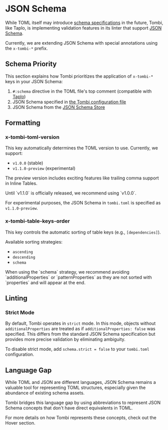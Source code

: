 
# JSON Schema

While TOML itself may introduce [schema specifications](https://github.com/toml-lang/toml/issues/792) in the future,
Tombi, like Taplo, is implementing validation features in its linter that support [JSON Schema](https://json-schema.org/).

Currently, we are extending JSON Schema with special annotations using the `x-tombi-*` prefix.

## Schema Priority
This section explains how Tombi prioritizes the application of `x-tombi-*` keys in your JSON Schema:

1. `#:schema` directive in the TOML file's top comment (compatible with [Taplo](https://taplo.tamasfe.dev/configuration/directives.html#the-schema-directive))
2. JSON Schema specified in [the Tombi configuration file](/docs/configuration#search-priority)
3. JSON Schema from the [JSON Schema Store](https://www.schemastore.org/json/)

## Formatting
### x-tombi-toml-version
This key automatically determines the TOML version to use.
Currently, we support:
- `v1.0.0` (stable)
- `v1.1.0-preview` (experimental)

The preview version includes exciting features like trailing comma support in Inline Tables.

<Note>
Until `v1.1.0` is officially released, we recommend using `v1.0.0`.

For experimental purposes, the JSON Schema in `tombi.toml` is specified as `v1.1.0-preview`.
</Note>

### x-tombi-table-keys-order

This key controls the automatic sorting of table keys (e.g., `[dependencies]`).

Available sorting strategies:
- `ascending`
- `descending`
- `schema`

<Note>
When using the `schema` strategy, we recommend avoiding `additionalProperties` or `patternProperties` as they are not sorted with `properties` and will appear at the end.
</Note>

## Linting
### Strict Mode
By default, Tombi operates in `strict` mode. In this mode, objects without `additionalProperties` are treated as if `additionalProperties: false` was specified.
This differs from the standard JSON Schema specification but provides more precise validation by eliminating ambiguity.

To disable strict mode, add `schema.strict = false` to your `tombi.toml` configuration.

## Language Gap
While TOML and JSON are different languages, JSON Schema remains a valuable tool for representing TOML structures, especially given the abundance of existing schema assets.

Tombi bridges this language gap by using abbreviations to represent JSON Schema concepts that don't have direct equivalents in TOML.

For more details on how Tombi represents these concepts, check out the Hover section.
